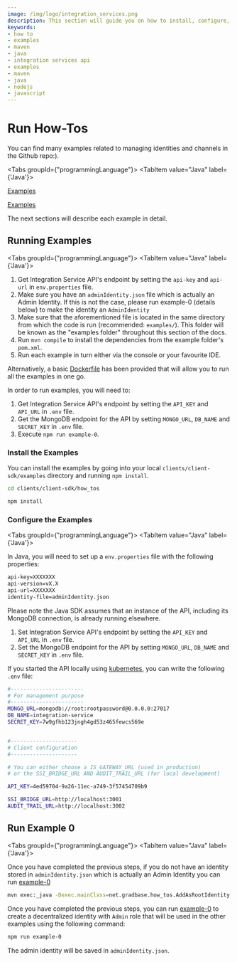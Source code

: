```yaml
---
image: /img/logo/integration_services.png
description: This section will guide you on how to install, configure, and run the examples.
keywords:
- how to
- examples
- maven
- java
- integration services api
- examples
- maven
- java
- nodejs
- javascript
---
```


# Run How-Tos

You can find many examples related to managing identities and channels in the Github repo:).


<Tabs groupId={"programmingLanguage"}>
<TabItem value="Java" label={'Java'}>

[Examples](https://github.com/albydeca/iota-is-sdk/tree/main/examples)

</TabItem>
<TabItem value="Nodejs" label={'Node.js'}>

[Examples](https://github.com/iotaledger/integration-services/tree/master/clients/client-sdk/examples)

</TabItem>
</Tabs>

The next sections will describe each example in detail.

## Running Examples


<Tabs groupId={"programmingLanguage"}>
<TabItem value="Java" label={'Java'}>

1. Get Integration Service API's endpoint by setting the `api-key` and `api-url` in `env.properties` file.
2. Make sure you have an `adminIdentity.json` file which is actually an Admin Identity. If this is not the case, please run example-0 (details below) to make the identity an `AdminIdentity`
3. Make sure that the aforementioned file is located in the same directory from which the code is run (recommended: `examples/`). This folder will be known as the "examples folder"
throughout this section of the docs.
4. Run `mvn compile` to install the dependencies from the example folder's `pom.xml`.
5. Run each example in turn either via the console or your favourite IDE.

Alternatively, a basic [Dockerfile](https://github.com/albydeca/iota-is-sdk/blob/main/Dockerfile) has been provided that will allow you to run all the examples in one go.

</TabItem>
<TabItem value="Nodejs" label={'Node.js'}>


In order to run examples, you will need to:

1. Get Integration Service API's endpoint by setting the `API_KEY` and `API_URL` in `.env` file.
2. Get the MongoDB endpoint for the API by setting `MONGO_URL`, `DB_NAME` and `SECRET_KEY` in `.env` file.
3. Execute `npm run example-0`.

### Install the Examples

You can install the examples by going into your local `clients/client-sdk/examples` directory and running `npm install`.

```bash
cd clients/client-sdk/how_tos
```

```bash
npm install
```

</TabItem>
</Tabs>

### Configure the Examples

<Tabs groupId={"programmingLanguage"}>
<TabItem value="Java" label={'Java'}>

In Java, you will need to set up a `env.properties` file with the following properties:

```bash
api-key=XXXXXXX
api-version=vX.X
api-url=XXXXXXX
identity-file=adminIdentity.json
```

Please note the Java SDK assumes that an instance of the API, including its MongoDB connection, is already running elsewhere.

</TabItem>
<TabItem value="Nodejs" label={'Node.js'}>


1. Set Integration Service API's endpoint by setting the `API_KEY` and `API_URL` in `.env` file.
2. Set the MongoDB endpoint for the API by setting `MONGO_URL`, `DB_NAME` and `SECRET_KEY` in `.env` file.

If you started the API locally using [kubernetes](../../getting_started/installation/kubernetes/local_setup), you can write
the following `.env` file:

```bash
#-----------------------
# For management purpose
#-----------------------
MONGO_URL=mongodb://root:rootpassword@0.0.0.0:27017
DB_NAME=integration-service
SECRET_KEY=7w9gfhb123jngh4gd53z465fewcs569e


#---------------------
# Client configuration
#---------------------

# You can either choose a IS_GATEWAY_URL (used in production)
# or the SSI_BRIDGE_URL AND AUDIT_TRAIL_URL (for local development)

API_KEY=4ed59704-9a26-11ec-a749-3f57454709b9

SSI_BRIDGE_URL=http://localhost:3001
AUDIT_TRAIL_URL=http://localhost:3002
```

</TabItem>
</Tabs>


## Run Example 0

<Tabs groupId={"programmingLanguage"}>
<TabItem value="Java" label={'Java'}>

Once you have completed the previous steps, if you do not have an identity stored in `adminIdentity.json` which is actually an Admin Identity
you can run [example-0](https://github.com/albydeca/iota-is-sdk/blob/main/examples/src/main/java/net/gradbase/examples/AddAsRootIdentity.java)

```bash
mvn exec:_java -Dexec.mainClass=net.gradbase.how_tos.AddAsRootIdentity
```

</TabItem>
<TabItem value="Nodejs" label={'Node.js'}>

Once you have completed the previous steps, you can run [example-0](https://github.com/iotaledger/integration-services/blob/master/clients/client-sdk/examples/0-MakeRootIdentityAdmin.ts) to create a decentralized identity with `Admin` role
that will be used in the other examples using the following command:

```bash
npm run example-0
```

The admin identity will be saved in `adminIdentity.json`.

</TabItem>
</Tabs>
